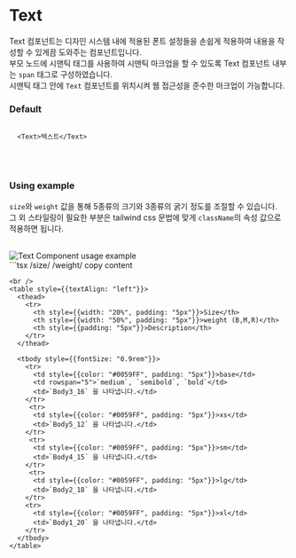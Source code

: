 
# Text

Text 컴포넌트는 디자인 시스템 내에 적용된 폰트 설정들을 손쉽게 적용하여 내용을 작성할 수 있게끔 도와주는 컴포넌트입니다. <br />
부모 노드에 시맨틱 태그를 사용하여 시맨틱 마크업을 할 수 있도록 Text 컴포넌트 내부는 `span` 태그로 구성하였습니다. <br />
시맨틱 태그 안에 `Text` 컴포넌트를 위치시켜 웹 접근성을 준수한 마크업이 가능합니다. 

### Default
 

```tsx copy

  <Text>텍스트</Text>

```

<br /><br />

### Using example

`size`와 `weight` 값을 통해 5종류의 크기와 3종류의 굵기 정도를 조절할 수 있습니다.<br />
그 외 스타일링이 필요한 부분은 tailwind css 문법에 맞게 `className`의 속성 값으로 적용하면 됩니다.

<br />
<div style={{ border: "0.5px solid gray", borderRadius: "8px", display: "flex", justifyContent: "center", alignItems: "center", padding: "32px" }}>
  <Image src={TextExample} alt="Text Component usage example" width={500} />
</div>
```tsx /size/ /weight/ copy

  <Text size="base" weight="medium" className="text-color-Grayscale-100" >
    content
  </Text>

```
<br />
<table style={{textAlign: "left"}}>
  <thead>
    <tr>
      <th style={{width: "20%", padding: "5px"}}>Size</th>
      <th style={{width: "50%", padding: "5px"}}>weight (B,M,R)</th>
      <th style={{padding: "5px"}}>Description</th>
    </tr>
  </thead>
  
  <tbody style={{fontSize: "0.9rem"}}>
    <tr>
      <td style={{color: "#0059FF", padding: "5px"}}>base</td>
      <td rowspan="5">`medium`, `semibold`, `bold`</td>
      <td>`Body3_16` 을 나타냅니다.</td>
    </tr>
     <tr>
      <td style={{color: "#0059FF", padding: "5px"}}>xs</td>
      <td>`Body5_12` 을 나타냅니다.</td>
    </tr>
     <tr>
      <td style={{color: "#0059FF", padding: "5px"}}>sm</td>
      <td>`Body4_15` 을 나타냅니다.</td>
    </tr>
     <tr>
      <td style={{color: "#0059FF", padding: "5px"}}>lg</td>
      <td>`Body2_18` 을 나타냅니다.</td>
    </tr>
    <tr>
      <td style={{color: "#0059FF", padding: "5px"}}>xl</td>
      <td>`Body1_20` 을 나타냅니다.</td>
    </tr>
  </tbody>
</table> 